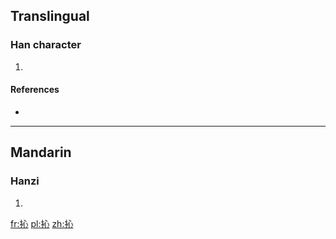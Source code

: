 ==Translingual==

===Han character===
{{Han char|rn=64|rad=手|as=05|sn=8|four=|canj=手心 (QP)|ids=⿰[[扌]][[心]]}}

# {{defn|Han|sort=手05}}

====References====
* {{Han ref|kx=0421.010|dkj=11875|hdz=31844.050|uh=628B|ud=25227}}

----

==Mandarin==

===Hanzi===
{{cmn-hanzi|pin=[[qìn]] ([[qin4]]), [[shèn]] ([[shen4]])|wg=ch'in<sup>4</sup>, shen<sup>4</sup>}}

# {{defn|lang=cmn|sort=手05}}

[[fr:抋]]
[[pl:抋]]
[[zh:抋]]